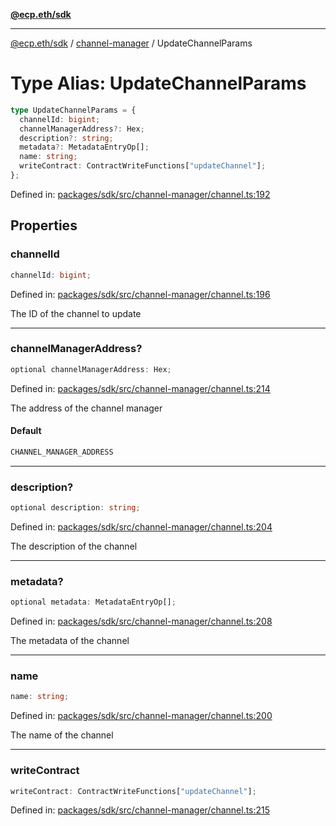 [**@ecp.eth/sdk**](../../index.mdx)

***

[@ecp.eth/sdk](/sdk-reference/index.mdx) / [channel-manager](/sdk-reference/channel-manager/index.mdx) / UpdateChannelParams

# Type Alias: UpdateChannelParams

```ts
type UpdateChannelParams = {
  channelId: bigint;
  channelManagerAddress?: Hex;
  description?: string;
  metadata?: MetadataEntryOp[];
  name: string;
  writeContract: ContractWriteFunctions["updateChannel"];
};
```

Defined in: [packages/sdk/src/channel-manager/channel.ts:192](https://github.com/ecp-eth/comments-monorepo/blob/main/packages/sdk/src/channel-manager/channel.ts#L192)

## Properties

### channelId

```ts
channelId: bigint;
```

Defined in: [packages/sdk/src/channel-manager/channel.ts:196](https://github.com/ecp-eth/comments-monorepo/blob/main/packages/sdk/src/channel-manager/channel.ts#L196)

The ID of the channel to update

***

### channelManagerAddress?

```ts
optional channelManagerAddress: Hex;
```

Defined in: [packages/sdk/src/channel-manager/channel.ts:214](https://github.com/ecp-eth/comments-monorepo/blob/main/packages/sdk/src/channel-manager/channel.ts#L214)

The address of the channel manager

#### Default

```ts
CHANNEL_MANAGER_ADDRESS
```

***

### description?

```ts
optional description: string;
```

Defined in: [packages/sdk/src/channel-manager/channel.ts:204](https://github.com/ecp-eth/comments-monorepo/blob/main/packages/sdk/src/channel-manager/channel.ts#L204)

The description of the channel

***

### metadata?

```ts
optional metadata: MetadataEntryOp[];
```

Defined in: [packages/sdk/src/channel-manager/channel.ts:208](https://github.com/ecp-eth/comments-monorepo/blob/main/packages/sdk/src/channel-manager/channel.ts#L208)

The metadata of the channel

***

### name

```ts
name: string;
```

Defined in: [packages/sdk/src/channel-manager/channel.ts:200](https://github.com/ecp-eth/comments-monorepo/blob/main/packages/sdk/src/channel-manager/channel.ts#L200)

The name of the channel

***

### writeContract

```ts
writeContract: ContractWriteFunctions["updateChannel"];
```

Defined in: [packages/sdk/src/channel-manager/channel.ts:215](https://github.com/ecp-eth/comments-monorepo/blob/main/packages/sdk/src/channel-manager/channel.ts#L215)
